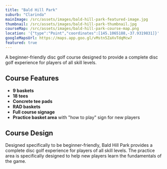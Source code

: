 ```yaml
---
title: "Bald Hill Park"
suburb: "Clarinda"
mainImage: /src/assets/images/bald-hill-park-featured-image.jpg
thumbnail: /src/assets/images/bald-hill-park-thumbnail.jpg
courseMap: /src/assets/images/bald-hill-park-course-map.png
location: '{"type":"Point","coordinates":[145.1065188,-37.9319831]}'
googleMapsUrl: https://maps.app.goo.gl/vMstn5ZaXvTdqMcw7
featured: true
---
```


A beginner-friendly disc golf course designed to provide a complete disc golf experience for players of all skill levels.

## Course Features
- **9 baskets**
- **18 tees**
- **Concrete tee pads**
- **RAD baskets**
- **Full course signage**
- **Practice basket area** with "how to play" sign for new players

## Course Design
Designed specifically to be beginner-friendly, Bald Hill Park provides a complete disc golf experience for players of all skill levels. The practice area is specifically designed to help new players learn the fundamentals of the game.
